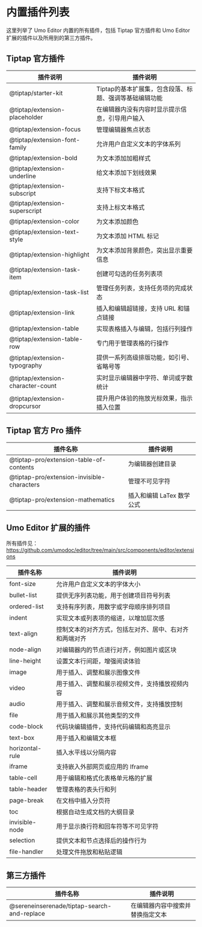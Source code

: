# 内置插件列表

这里列举了 Umo Editor 内置的所有插件，包括 Tiptap 官方插件和 Umo Editor 扩展的插件以及所用到的第三方插件。

## Tiptap 官方插件

| 插件说明 | 插件说明 |
| --- | --- |
| @tiptap/starter-kit | Tiptap的基本扩展集，包含段落、标题、强调等基础编辑功能 |
| @tiptap/extension-placeholder | 在编辑器内没有内容时显示提示信息，引导用户输入 |
| @tiptap/extension-focus | 管理编辑器焦点状态 |
| @tiptap/extension-font-family | 允许用户自定义文本的字体系列 |
| @tiptap/extension-bold | 为文本添加加粗样式 |
| @tiptap/extension-underline | 给文本添加下划线效果 |
| @tiptap/extension-subscript | 支持下标文本格式 |
| @tiptap/extension-superscript | 支持上标文本格式 |
| @tiptap/extension-color | 为文本添加颜色 |
| @tiptap/extension-text-style | 为文本添加 HTML 标记 |
| @tiptap/extension-highlight | 为文本添加背景颜色，突出显示重要信息 |
| @tiptap/extension-task-item | 创建可勾选的任务列表项 |
| @tiptap/extension-task-list | 管理任务列表，支持任务项的完成状态 |
| @tiptap/extension-link | 插入和编辑超链接，支持 URL 和锚点链接 |
| @tiptap/extension-table | 实现表格插入与编辑，包括行列操作 |
| @tiptap/extension-table-row | 专门用于管理表格的行操作 |
| @tiptap/extension-typography | 提供一系列高级排版功能，如引号、省略号等 |
| @tiptap/extension-character-count | 实时显示编辑器中字符、单词或字数统计 |
| @tiptap/extension-dropcursor | 提升用户体验的拖放光标效果，指示插入位置 |

## Tiptap 官方 Pro 插件

| 插件名称 | 插件说明 |
| --- | --- |
| @tiptap-pro/extension-table-of-contents | 为编辑器创建目录 |
| @tiptap-pro/extension-invisible-characters | 管理不可见字符 |
| @tiptap-pro/extension-mathematics | 插入和编辑 LaTex 数学公式 |

## Umo Editor 扩展的插件

所有插件见：https://github.com/umodoc/editor/tree/main/src/components/editor/extensions

| 插件名称 | 插件说明 |
| --- | --- |
| font-size | 允许用户自定义文本的字体大小 |
| bullet-list | 提供无序列表功能，用于创建项目符号列表 |
| ordered-list | 支持有序列表，用数字或字母顺序排列项目 |
| indent | 实现文本或列表项的缩进，以增加层次感 |
| text-align | 控制文本的对齐方式，包括左对齐、居中、右对齐和两端对齐 |
| node-align | 对编辑器内的节点进行对齐，例如图片或区块 |
| line-height | 设置文本行间距，增强阅读体验 |
| image | 用于插入、调整和展示图像文件 |
| video | 用于插入、调整和展示视频文件，支持播放视频内容 |
| audio | 用于插入、调整和展示音频文件，支持播放控制 |
| file | 用于插入和展示其他类型的文件 |
| code-block | 代码块编辑插件，支持代码编辑和高亮显示 |
| text-box | 用于插入和编辑文本框 |
| horizontal-rule | 插入水平线以分隔内容 |
| iframe | 支持嵌入外部网页或应用的 Iframe |
| table-cell | 用于编辑和格式化表格单元格的扩展 |
| table-header | 管理表格的表头行和列 |
| page-break | 在文档中插入分页符 |
| toc | 根据自动生成文档的大纲目录 |
| invisible-node | 用于显示换行符和回车符等不可见字符 |
| selection | 提供文本和节点选择后的操作行为 |
| file-handler | 处理文件拖放和粘贴逻辑 |

## 第三方插件

| 插件名称 | 插件说明 |
| --- | --- |
| @sereneinserenade/tiptap-search-and-replace | 在编辑器内容中搜索并替换指定文本 |

